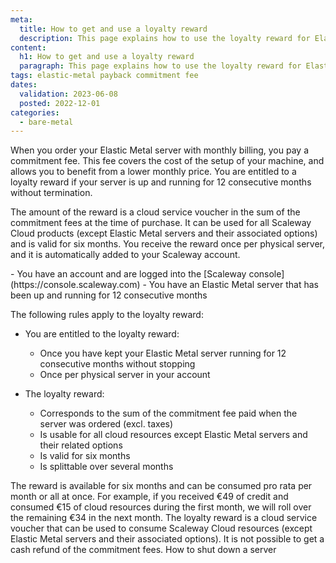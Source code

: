 ```yaml
---
meta:
  title: How to get and use a loyalty reward
  description: This page explains how to use the loyalty reward for Elastic Metal servers
content:
  h1: How to get and use a loyalty reward
  paragraph: This page explains how to use the loyalty reward for Elastic Metal servers
tags: elastic-metal payback commitment fee
dates:
  validation: 2023-06-08
  posted: 2022-12-01
categories:
  - bare-metal
---
```



When you order your Elastic Metal server with monthly billing, you pay a commitment fee. This fee covers the cost of the setup of your machine, and allows you to benefit from a lower monthly price. You are entitled to a loyalty reward if your server is up and running for 12 consecutive months without termination.

The amount of the reward is a cloud service voucher in the sum of the commitment fees at the time of purchase. It can be used for all Scaleway Cloud products (except Elastic Metal servers and their associated options) and is valid for six months. You receive the reward once per physical server, and it is automatically added to your Scaleway account. 

<Message type="requirement">
  - You have an account and are logged into the [Scaleway console](https://console.scaleway.com)
  - You have an Elastic Metal server that has been up and running for 12 consecutive months
</Message>

The following rules apply to the loyalty reward:

* You are entitled to the loyalty reward:
   * Once you have kept your Elastic Metal server running for 12 consecutive months without stopping
   * Once per physical server in your account

* The loyalty reward:
   * Corresponds to the sum of the commitment fee paid when the server was ordered (excl. taxes)
   * Is usable for all cloud resources except Elastic Metal servers and their related options
   * Is valid for six months
   * Is splittable over several months

<Message type="tip">
  The reward is available for six months and can be consumed pro rata per month or all at once. For example, if you received €49 of credit and consumed €15 of cloud resources during the first month, we will roll over the remaining €34 in the next month.

</Message>

<Message type="important">
  The loyalty reward is a cloud service voucher that can be used to consume Scaleway Cloud resources (except Elastic Metal servers and their associated options). It is not possible to get a cash refund of the commitment fees.
</Message>

<Navigation title="See Also">
  <PreviousButton to="/bare-metal/elastic-metal/how-to/shutdown-server/">How to shut down a server</PreviousButton>
</Navigation>